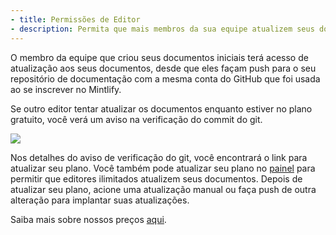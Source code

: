 ```yaml
---
- title: Permissões de Editor
- description: Permita que mais membros da sua equipe atualizem seus documentos
---
```


O membro da equipe que criou seus documentos iniciais terá acesso de atualização aos seus documentos, desde que eles façam push para o seu repositório de documentação com a mesma conta do GitHub que foi usada ao se inscrever no Mintlify.

Se outro editor tentar atualizar os documentos enquanto estiver no plano gratuito, você verá um aviso na verificação do commit do git.

<Frame>
  <img className="rounded-md" src="/images/editor-gate.png" />
</Frame>

Nos detalhes do aviso de verificação do git, você encontrará o link para atualizar seu plano. Você também pode atualizar seu plano no [painel](https://dashboard.mintlify.com) para permitir que editores ilimitados atualizem seus documentos. Depois de atualizar seu plano, acione uma atualização manual ou faça push de outra alteração para implantar suas atualizações.

Saiba mais sobre nossos preços [aqui](https://mintlify.com/pricing).
